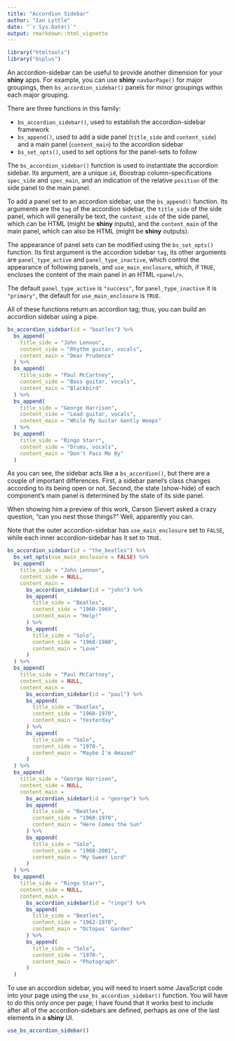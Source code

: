 ```yaml
---
title: "Accordion Sidebar"
author: "Ian Lyttle"
date: "`r Sys.Date()`"
output: rmarkdown::html_vignette
---
```


```r
library("htmltools")
library("bsplus")
```

An accordion-sidebar can be useful to provide another dimension for your **shiny** apps. For example, you can use **shiny** `navbarPage()` for major groupings, then `bs_accordion_sidebar()` panels for minor groupings within each major grouping.

There are three functions in this family:

- `bs_accordion_sidebar()`, used to establish the accordion-sidebar framework
- `bs_append()`, used to add a side panel (`title_side` and `content_side`) and a main panel (`content_main`) to the accordion sidebar 
- `bs_set_opts()`, used to set options for the panel-sets to follow

The `bs_accordion_sidebar()` function is used to instantiate the accordion sidebar. Its argument, are a unique `id`, Boostrap column-specifications `spec_side` and `spec_main`, and an indication of the relative `position` of the side panel to the main panel.

To add a panel set to an accordion sidebar, use the `bs_append()` function. Its arguments are the `tag` of the accordion sidebar, the `title_side` of the side panel, which will generally be text, the `content_side` of the side panel, which can be HTML (might be **shiny** inputs), and the `content_main` of the main panel, which can also be HTML (might be **shiny** outputs).

The appearance of panel sets can be modified using the `bs_set_opts()` function. Its first argument is the accordion sidebar `tag`, its other arguments are `panel_type_active` and `panel_type_inactive`, which control the appearance of following panels, and `use_main_enclosure`, which, if `TRUE`, encloses the content of the main panel in an HTML `<panel/>`. 

The default `panel_type_active` is `"success"`, for `panel_type_inactive` it is `"primary"`, the default for `use_main_enclosure` is `TRUE`.

All of these functions return an accordion tag; thus, you can build an accordion sidebar using a pipe.

```r
bs_accordion_sidebar(id = "beatles") %>%
  bs_append(
    title_side = "John Lennon", 
    content_side = "Rhythm guitar, vocals",
    content_main = "Dear Prudence"
  ) %>%
  bs_append(
    title_side = "Paul McCartney", 
    content_side = "Bass guitar, vocals",
    content_main = "Blackbird"
  ) %>%
  bs_append(
    title_side = "George Harrison", 
    content_side = "Lead guitar, vocals",
    content_main = "While My Guitar Gently Weeps"
  ) %>%
  bs_append(
    title_side = "Ringo Starr", 
    content_side = "Drums, vocals",
    content_main = "Don't Pass Me By"
  ) 
```

As you can see, the sidebar acts like a `bs_accordion()`, but there are a couple of important differences. First, a sidebar panel's class changes according to its being open or not. Second, the state (show-hide) of each component's main panel is determined by the state of its side panel.

When showing him a preview of this work, Carson Sievert asked a crazy question, "can you nest those things?" Well, apparently you can. 

Note that the outer accordion-sidebar has `use_main_enclosure` set to `FALSE`, while each inner accordion-sidebar has it set to `TRUE`.

```r
bs_accordion_sidebar(id = "the_beatles") %>%
  bs_set_opts(use_main_enclosure = FALSE) %>%
  bs_append(
    title_side = "John Lennon", 
    content_side = NULL,
    content_main = 
      bs_accordion_sidebar(id = "john") %>%
      bs_append(
        title_side = "Beatles",
        content_side = "1960-1969",
        content_main = "Help!"
      ) %>%
      bs_append(
        title_side = "Solo",
        content_side = "1968-1980",
        content_main = "Love"
      )
  ) %>%
  bs_append(
    title_side = "Paul McCartney", 
    content_side = NULL,
    content_main =
      bs_accordion_sidebar(id = "paul") %>%
      bs_append(
        title_side = "Beatles",
        content_side = "1960-1970",
        content_main = "Yesterday"
      ) %>%
      bs_append(
        title_side = "Solo",
        content_side = "1970-",
        content_main = "Maybe I'm Amazed"
      )
  ) %>%
  bs_append(
    title_side = "George Harrison", 
    content_side = NULL,
    content_main = 
      bs_accordion_sidebar(id = "george") %>%
      bs_append(
        title_side = "Beatles",
        content_side = "1960-1970",
        content_main = "Here Comes the Sun"
      ) %>%
      bs_append(
        title_side = "Solo",
        content_side = "1968-2001",
        content_main = "My Sweet Lord"
      )
  ) %>%
  bs_append(
    title_side = "Ringo Starr", 
    content_side = NULL,
    content_main = 
      bs_accordion_sidebar(id = "ringo") %>%
      bs_append(
        title_side = "Beatles",
        content_side = "1962-1970",
        content_main = "Octopus' Garden"
      ) %>%
      bs_append(
        title_side = "Solo",
        content_side = "1970-",
        content_main = "Photograph"
      )
  ) 
```

To use an accordion sidebar, you will need to insert some JavaScript code into your page using the `use_bs_accordion_sidebar()` function. You will have to do this only once per page; I have found that it works best to include after all of the accordion-sidebars are defined, perhaps as one of the last elements in a **shiny** UI.

```r
use_bs_accordion_sidebar()
```
